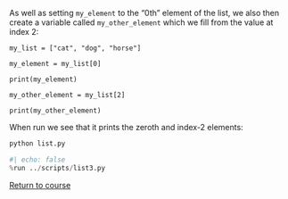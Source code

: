 As well as setting `my_element` to the "0th" element of the list, we also then create a variable called `my_other_element` which we fill from the value at index 2:


```.python

my_list = ["cat", "dog", "horse"]

my_element = my_list[0]

print(my_element)

my_other_element = my_list[2]

print(my_other_element)
```

When run we see that it prints the zeroth and index-2 elements:

```.bash
python list.py
```

```python
#| echo: false
%run ../scripts/list3.py
```

[Return to course](../pages/03-lists.qmd#exercise-2)



